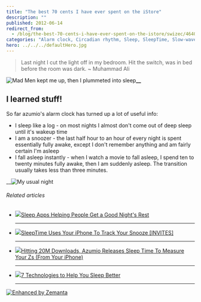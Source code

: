 ```yaml
---
title: "The best 70 cents I have ever spent on the iStore"
description: ""
published: 2012-06-14
redirect_from:
  - /blog/the-best-70-cents-i-have-ever-spent-on-the-istore/swizec/4640
categories: "Alarm clock, Circadian rhythm, Sleep, SleepTime, Slow-wave sleep, Uncategorized"
hero: ../../../defaultHero.jpg
---
```


> Last night I cut the light off in my bedroom. Hit the switch, was in bed before the room was dark. ~ Muhammad Ali

![Mad Men kept me up, then I plummeted into sleep](http://swizec.com/blog/wp-content/uploads/2012/06/photo-1.png "Mad Men kept me up, then I plummeted into sleep")![]()![]()![]()**\_\_**

## I learned stuff!

So far azumio's alarm clock has turned up a lot of useful info:

- I sleep like a log - on most nights I almost don't come out of deep sleep until it's wakeup time
- I am a snoozer - the last half hour to an hour of every night is spent essentially fully awake, except I don't remember anything and am fairly certain I'm asleep
- I fall asleep instantly - when I watch a movie to fall asleep, I spend ten to twenty minutes fully awake, then I am suddenly asleep. The transition usually takes less than three minutes.

\_\_![My usual night](http://swizec.com/blog/wp-content/uploads/2012/06/photo.png "My usual night")

###### Related articles

- [![](http://i.zemanta.com/87142251_80_80.jpg)](http://betakit.com/2012/05/03/sleep-apps-helping-people-get-a-good-nights-rest)[Sleep Apps Helping People Get a Good Night's Rest](http://betakit.com/2012/05/03/sleep-apps-helping-people-get-a-good-nights-rest)

  ***

- [![](http://i.zemanta.com/82160843_80_80.jpg)](http://mashable.com/2012/03/28/sleeptime-app/)[SleepTime Uses Your iPhone To Track Your Snooze \[INVITES\]](http://mashable.com/2012/03/28/sleeptime-app/)

  ***

- [![](http://i.zemanta.com/82208557_80_80.jpg)](http://techcrunch.com/2012/03/28/azumio-sleep-time/)[Hitting 20M Downloads, Azumio Releases Sleep Time To Measure Your Zs (From Your iPhone)](http://techcrunch.com/2012/03/28/azumio-sleep-time/)

  ***

- [![](http://i.zemanta.com/88585834_80_80.jpg)](http://bigthink.com/ideas/7-technologies-to-help-you-sleep)[7 Technologies to Help You Sleep Better](http://bigthink.com/ideas/7-technologies-to-help-you-sleep)

  ***

[![Enhanced by Zemanta](http://img.zemanta.com/zemified_e.png?x-id=c8946200-2ef5-4834-84a5-fd3481441fdb)](http://www.zemanta.com/?px "Enhanced by Zemanta")
